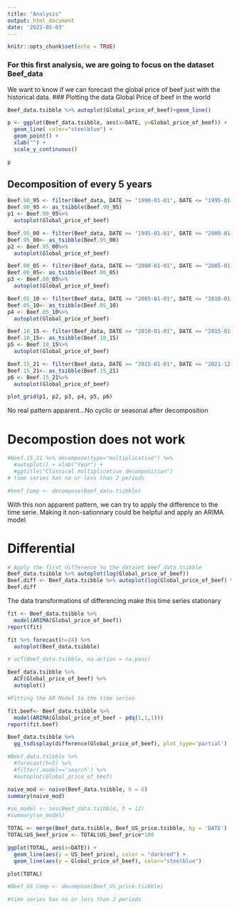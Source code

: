 ```yaml
---
title: "Analysis"
output: html_document
date: '2022-05-03'
---
```


```r
knitr::opts_chunk$set(echo = TRUE)
```


### For this first analysis, we are going to focus on the dataset Beef_data

We want to know if we can forecast the global price of beef just with the historical data.
### Plotting the data Global Price of beef in the world
```r
Beef_data.tsibble %>% autoplot(Global_price_of_beef)+geom_line()
```

```r
p <- ggplot(Beef_data.tsibble, aes(x=DATE, y=Global_price_of_beef)) +
  geom_line( color="steelblue") + 
  geom_point() +
  xlab("") +
  scale_y_continuous()

p
```



## Decomposition of every 5 years
```r
Beef.90_95 <- filter(Beef_data, DATE >= "1990-01-01", DATE <= "1995-01-01")
Beef.90_95 <- as_tsibble(Beef.90_95)
p1 <- Beef.90_95%>%
  autoplot(Global_price_of_beef)

Beef.95_00 <- filter(Beef_data, DATE >= "1995-01-01", DATE <= "2000-01-01")
Beef.95_00<- as_tsibble(Beef.95_00)
p2 <- Beef.95_00%>%
  autoplot(Global_price_of_beef)

Beef.00_05 <- filter(Beef_data, DATE >= "2000-01-01", DATE <= "2005-01-01")
Beef.00_05<- as_tsibble(Beef.00_05)
p3 <- Beef.00_05%>%
  autoplot(Global_price_of_beef)

Beef.05_10 <- filter(Beef_data, DATE >= "2005-01-01", DATE <= "2010-01-01")
Beef.05_10<- as_tsibble(Beef.05_10)
p4 <- Beef.05_10%>%
  autoplot(Global_price_of_beef)

Beef.10_15 <- filter(Beef_data, DATE >= "2010-01-01", DATE <= "2015-01-01")
Beef.10_15<- as_tsibble(Beef.10_15)
p5 <- Beef.10_15%>%
  autoplot(Global_price_of_beef)

Beef.15_21 <- filter(Beef_data, DATE >= "2015-01-01", DATE <= "2021-12-01")
Beef.15_21<- as_tsibble(Beef.15_21)
p6 <- Beef.15_21%>%
  autoplot(Global_price_of_beef)
```

```r
plot_grid(p1, p2, p3, p4, p5, p6)
```
No real pattern apparent...No cyclic or seasonal after decomposition


# Decompostion does not work 
```r
#Beef.15_21 %>% decompose(type="multiplicative") %>%
  #autoplot() + xlab("Year") +
  #ggtitle("Classical multiplicative decomposition")
# time series has no or less than 2 periods

```

```r
#beef_Comp <- decompose(Beef_data.tsibble)
```

With this non apparent pattern, we can try to apply the difference to the time serie. Making it non-sationnary could be helpful and apply an ARIMA model

# Differential
```r
# Apply the first difference to the dataset beef_data.tsibble
Beef_data.tsibble %>% autoplot(log(Global_price_of_beef))
Beef.diff <- Beef_data.tsibble %>% autoplot(log(Global_price_of_beef) %>% difference())
Beef.diff
```
The data transformations of differencing make this time series stationary


```r
fit <- Beef_data.tsibble %>%
  model(ARIMA(Global_price_of_beef))
report(fit)
```

```r
fit %>% forecast(h=24) %>%
  autoplot(Beef_data.tsibble)
```

```r
# acf(Beef_data.tsibble, na.action = na.pass)
```

```r
Beef_data.tsibble %>%
  ACF(Global_price_of_beef) %>%
  autoplot()
```

```r
#Fitting the AR Model to the time series
```

```r
fit.beef<- Beef_data.tsibble %>% 
  model(ARIMA(Global_price_of_beef ~ pdq(1,1,1)))
report(fit.beef)
```



```r
Beef_data.tsibble %>%
  gg_tsdisplay(difference(Global_price_of_beef), plot_type='partial')
```

```r
#Beef_data.tsibble %>%
  #forecast(h=5) %>%
  #filter(.model=='search') %>%
  #autoplot(Global_price_of_beef)
```


```r
naive_mod <- naive(Beef_data.tsibble, h = 6)
summary(naive_mod)
```

```r
#se_model <- ses(Beef_data.tsibble, h = 12)
#summary(se_model)
```


```r
TOTAL <- merge(Beef_data.tsibble, Beef_US_price.tsibble, by = 'DATE')
TOTAL$US_beef_price <- TOTAL$US_beef_price*100
```

```r
ggplot(TOTAL, aes(x=DATE)) + 
  geom_line(aes(y = US_beef_price), color = "darkred") + 
  geom_line(aes(y = Global_price_of_beef), color="steelblue")

plot(TOTAL)

```


```r
#Beef_US_Comp <- decompose(Beef_US_price.tsibble)

#time series has no or less than 2 periods
```

```r

```

```r

```


```r

```

```r

```


